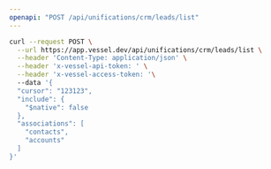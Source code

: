 ```yaml
---
openapi: "POST /api/unifications/crm/leads/list"
---
```


<RequestExample>

```bash Request
curl --request POST \
  --url https://app.vessel.dev/api/unifications/crm/leads/list \
  --header 'Content-Type: application/json' \
  --header 'x-vessel-api-token: ' \
  --header 'x-vessel-access-token: '\ 
  --data '{
  "cursor": "123123",
  "include": {
    "$native": false
  },
  "associations": [
    "contacts",
    "accounts"
  ]
}'
```

</RequestExample>


      